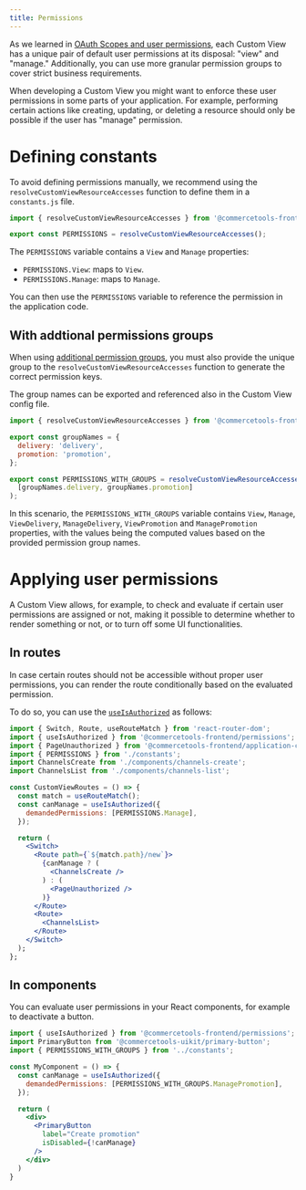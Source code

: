 ```yaml
---
title: Permissions
---
```


As we learned in [OAuth Scopes and user permissions](/concepts/oauth-scopes-and-user-permissions), each Custom View has a unique pair of default user permissions at its disposal: "view" and "manage." Additionally, you can use more granular permission groups to cover strict business requirements.

When developing a Custom View you might want to enforce these user permissions in some parts of your application. For example, performing certain actions like creating, updating, or deleting a resource should only be possible if the user has "manage" permission.

# Defining constants

To avoid defining permissions manually, we recommend using the `resolveCustomViewResourceAccesses` function to define them in a `constants.js` file.

```js title="constants.js"
import { resolveCustomViewResourceAccesses } from '@commercetools-frontend/application-config';

export const PERMISSIONS = resolveCustomViewResourceAccesses();
```

The `PERMISSIONS` variable contains a `View` and `Manage` properties:

* `PERMISSIONS.View`: maps to `View`.
* `PERMISSIONS.Manage`: maps to `Manage`.

You can then use the `PERMISSIONS` variable to reference the permission in the application code.

## With addtional permissions groups

When using [additional permission groups](/concepts/oauth-scopes-and-user-permissions#permission-groups), you must also provide the unique group to the `resolveCustomViewResourceAccesses` function to generate the correct permission keys.

The group names can be exported and referenced also in the Custom View config file.

```js title="constants.js" highlightLines="9"
import { resolveCustomViewResourceAccesses } from '@commercetools-frontend/application-config';

export const groupNames = {
  delivery: 'delivery',
  promotion: 'promotion',
};

export const PERMISSIONS_WITH_GROUPS = resolveCustomViewResourceAccesses(
  [groupNames.delivery, groupNames.promotion]
);
```

In this scenario, the `PERMISSIONS_WITH_GROUPS` variable contains `View`, `Manage`, `ViewDelivery`, `ManageDelivery`, `ViewPromotion` and `ManagePromotion` properties, with the values being the computed values based on the provided permission group names.

# Applying user permissions

A Custom View allows, for example, to check and evaluate if certain user permissions are assigned or not, making it possible to determine whether to render something or not, or to turn off some UI functionalities.


## In routes

In case certain routes should not be accessible without proper user permissions, you can render the route conditionally based on the evaluated permission.

To do so, you can use the [`useIsAuthorized`](/api-reference/commercetools-frontend-permissions#useisauthorized) as follows:

```jsx title="routes.js" highlightLines="10-12"
import { Switch, Route, useRouteMatch } from 'react-router-dom';
import { useIsAuthorized } from '@commercetools-frontend/permissions';
import { PageUnauthorized } from '@commercetools-frontend/application-components';
import { PERMISSIONS } from './constants';
import ChannelsCreate from './components/channels-create';
import ChannelsList from './components/channels-list';

const CustomViewRoutes = () => {
  const match = useRouteMatch();
  const canManage = useIsAuthorized({
    demandedPermissions: [PERMISSIONS.Manage],
  });

  return (
    <Switch>
      <Route path={`${match.path}/new`}>
        {canManage ? (
          <ChannelsCreate />
        ) : (
          <PageUnauthorized />
        )}
      </Route>
      <Route>
        <ChannelsList>
      </Route>
    </Switch>
  );
};
```

## In components

You can evaluate user permissions in your React components, for example to deactivate a button.

```jsx
import { useIsAuthorized } from '@commercetools-frontend/permissions';
import PrimaryButton from '@commercetools-uikit/primary-button';
import { PERMISSIONS_WITH_GROUPS } from '../constants';

const MyComponent = () => {
  const canManage = useIsAuthorized({
    demandedPermissions: [PERMISSIONS_WITH_GROUPS.ManagePromotion],
  });

  return (
    <div>
      <PrimaryButton
        label="Create promotion"
        isDisabled={!canManage}
      />
    </div>
  )
}
```
